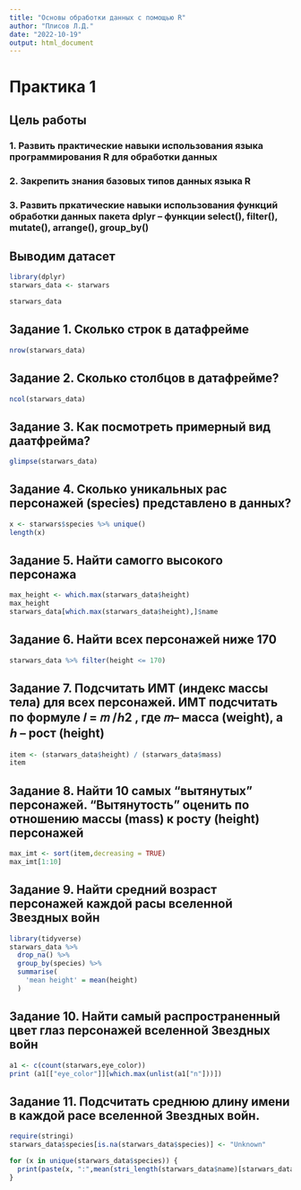 ---
title: "Основы обработки данных с помощью R"
author: "Плисов Л.Д."
date: "2022-10-19"
output: html_document
---
# Практика 1

## Цель работы
### 1. Развить практические навыки использования языка программирования R для обработки данных
### 2. Закрепить знания базовых типов данных языка R
### 3. Развить пркатические навыки использования функций обработки данных пакета dplyr – функции select(), filter(), mutate(), arrange(), group_by()


## Выводим датасет
```{r}
library(dplyr)
starwars_data <- starwars

starwars_data
```

## Задание 1. Сколько строк в датафрейме
```{r}
nrow(starwars_data)
```

## Задание 2. Сколько столбцов в датафрейме?
```{r}
ncol(starwars_data)
```

## Задание 3. Как посмотреть примерный вид даатфрейма?
```{r}
glimpse(starwars_data)
```

## Задание 4. Сколько уникальных рас персонажей (species) представлено в данных?
```{r}
x <- starwars$species %>% unique()
length(x)
```

## Задание 5. Найти самогго высокого персонажа
```{r}
max_height <- which.max(starwars_data$height)
max_height
starwars_data[which.max(starwars_data$height),]$name
```

## Задание 6. Найти всех персонажей ниже 170
```{r}
starwars_data %>% filter(height <= 170)
```

## Задание 7. Подсчитать ИМТ (индекс массы тела) для всех персонажей. ИМТ подсчитать по формуле 𝐼 = 𝑚 /ℎ2 , где 𝑚– масса (weight), а ℎ – рост (height)
```{r}
item <- (starwars_data$height) / (starwars_data$mass)
item

```

## Задание 8. Найти 10 самых “вытянутых” персонажей. “Вытянутость” оценить по отношению массы (mass) к росту (height) персонажей
```{r}
max_imt <- sort(item,decreasing = TRUE)
max_imt[1:10]
```

## Задание 9. Найти средний возраст персонажей каждой расы вселенной Звездных войн
```{r}
library(tidyverse)
starwars_data %>%
  drop_na() %>%
  group_by(species) %>%
  summarise(
    'mean height' = mean(height)
  )
```

## Задание 10. Найти самый распространенный цвет глаз персонажей вселенной Звездных войн
```{r}
a1 <- c(count(starwars,eye_color))
print (a1[["eye_color"]][which.max(unlist(a1["n"]))])

```

## Задание 11. Подсчитать среднюю длину имени в каждой расе вселенной Звездных войн.
```{r}
require(stringi)
starwars_data$species[is.na(starwars_data$species)] <- "Unknown"

for (x in unique(starwars_data$species)) {
  print(paste(x, ":",mean(stri_length(starwars_data$name)[starwars_data$species == x])))
}
```































































